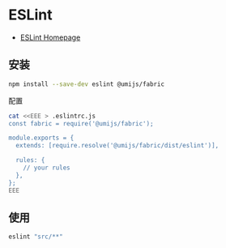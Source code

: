 

# ESLint

- [ESLint Homepage](https://eslint.org/)

## 安装

```bash npm2yarn
npm install --save-dev eslint @umijs/fabric
```

配置

```bash
cat <<EEE > .eslintrc.js
const fabric = require('@umijs/fabric');

module.exports = {
  extends: [require.resolve('@umijs/fabric/dist/eslint')],

  rules: {
    // your rules
  },
};
EEE
```

## 使用

```bash
eslint "src/**"
```
